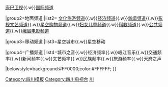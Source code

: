 {{Navbox
|name=四川广播电视台
|title=[[四川广播电视台|<span style="color:#FFFFFF">四川广播电视台</span>]]
|titlestyle=background:#FF0000;color:#FFFFFF;
|bodyclass=hlist
|groupstyle=background:#FF0000;color:#FFFFFF;

|group1=上星频道
|list1=[[四川卫视]]{{.w}}[[四川康巴藏语卫视|康巴卫视]]{{.w}}[[四川广播电视台国际频道|国际频道]]

|group2=地面频道
|list2= [[四川广播电视台文化旅游频道|文化旅游频道]]{{.w}}[[四川广播电视台经济频道|经济频道]]{{.w}}[[四川广播电视台新闻频道|新闻频道]]{{.w}}[[四川广播电视台影视文艺频道|影视文艺频道]]{{.w}}[[四川广播电视台星空购物频道|星空购物频道]]{{.w}}[[四川广播电视台妇女儿童频道|妇女儿童频道]]{{.w}}[[四川广播电视台科教频道|科教频道]]{{.w}}[[四川广播电视台公共频道|公共频道]]{{.w}}[[四川广播电视台峨眉电影频道|峨眉电影频道]]

|group3=移动频道
|list3=星空城市{{.w}}星空移动

|group4=广播频道
|list4=城市之音{{.w}}经济频率{{.w}}岷江音乐{{.w}}交通频率{{.w}}新闻频率{{.w}}文艺频率{{.w}}民族频率{{.w}}旅游频率{{.w}}天府之声

|belowstyle=background:#FF0000;color:#FFFFFF;
}}<noinclude>
[[Category:四川模板]]
[[Category:四川电视台]]
[[Category:中国电视台模板|川]]
</noinclude>